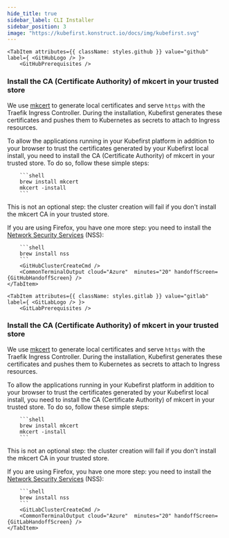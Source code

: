 ```yaml
---
hide_title: true
sidebar_label: CLI Installer
sidebar_position: 3
image: "https://kubefirst.konstruct.io/docs/img/kubefirst.svg"
---
```



<CommonCloudPrerequisites />
<AzureCloudPrerequisites />

<Tabs groupId="git_provider" defaultValue="github" queryString>

    <TabItem attributes={{ className: styles.github }} value="github" label={ <GitHubLogo /> }>
        <GitHubPrerequisites />

### Install the CA (Certificate Authority) of mkcert in your trusted store

We use [mkcert](https://github.com/FiloSottile/mkcert) to generate local certificates and serve `https` with the Traefik Ingress Controller. During the installation, Kubefirst generates these certificates and pushes them to Kubernetes as secrets to attach to Ingress resources.

To allow the applications running in your Kubefirst platform in addition to your browser to trust the certificates generated by your Kubefirst local install, you need to install the CA (Certificate Authority) of mkcert in your trusted store. To do so, follow these simple steps:

        ```shell
        brew install mkcert
        mkcert -install
        ```

This is not an optional step: the cluster creation will fail if you don't install the mkcert CA in your trusted store.

If you are using Firefox, you have one more step: you need to install the [Network Security Services](https://firefox-source-docs.mozilla.org/security/nss/index.html) (NSS):

        ```shell
        brew install nss
        ```
        <GitHubClusterCreateCmd />
        <CommonTerminalOutput cloud="Azure"  minutes="20" handoffScreen={GitHubHandoffScreen} />
    </TabItem>

    <TabItem attributes={{ className: styles.gitlab }} value="gitlab" label={ <GitLabLogo /> }>
        <GitLabPrerequisites />
        
### Install the CA (Certificate Authority) of mkcert in your trusted store

We use [mkcert](https://github.com/FiloSottile/mkcert) to generate local certificates and serve `https` with the Traefik Ingress Controller. During the installation, Kubefirst generates these certificates and pushes them to Kubernetes as secrets to attach to Ingress resources.

To allow the applications running in your Kubefirst platform in addition to your browser to trust the certificates generated by your Kubefirst local install, you need to install the CA (Certificate Authority) of mkcert in your trusted store. To do so, follow these simple steps:

        ```shell
        brew install mkcert
        mkcert -install
        ```

This is not an optional step: the cluster creation will fail if you don't install the mkcert CA in your trusted store.

If you are using Firefox, you have one more step: you need to install the [Network Security Services](https://firefox-source-docs.mozilla.org/security/nss/index.html) (NSS):

        ```shell
        brew install nss
        ```
        <GitLabClusterCreateCmd />
        <CommonTerminalOutput cloud="Azure"  minutes="20" handoffScreen={GitLabHandoffScreen} />
    </TabItem>

</Tabs>
